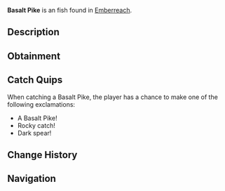 {{FishInfobox
|image          = Basalt Pike.png
|rarity         = Unusual
|sea            = Second Sea
|location       = [[Emberreach]]
|sublocation    = 
|sources        = Fishing Rod
|radar_location = 
|prog_speed     = -5
|xp             = 80
|weather        = Rain
|time           = Night
|season         = Winter
|bait           = Minnow
|base_weight    = 219
|base_value     = 175
|weight_range   = 126
|base_chance    = 62
|base_resil     = 48
}}
'''Basalt Pike''' is an {{Rarity|Unusual}} fish found in [[Emberreach]].

== Description ==
{{Description|A rugged fish, its form dark and unyielding as stone forged in fire.|Bestiary Entry}}

== Obtainment ==
{{Description|It pierces the cold, wet dusk.|Bestiary Hint}}
{{Fish Availability|
Emberreach/Volcano
|top_rods      = 
Trident Rod\261176.85\252155.59;
Free Spirit Rod\247960.11\153448.3;
Leviathan's Fang Rod\247505.94\179436.46;
Astralhook Rod\240716.97\594423;
Firefly Rod\224496.02\224496.02;
Long Rod\179242.26\179242.26;
Fang of the Eclipse\215278.01\207380.44;
Great Rod of Oscar\208608.88\204586.1;
Verdant Shear Rod\205415.74\197509.36;
No-Life Rod\201665.29\197363.57;
Blazebringer Rod\200843.59\170097.46;
Seraphic Rod\184083.54\177725.15;
Challenger's Rod\177155.6\173042.51;
Rod Of The Forgotten Fang\174803.63\168967.01;
Depthseeker Rod\174120.75\173635.72;
Avalanche Rod\170420.84\169958.18;
Ethereal Prism Rod\169764.93\110649.28;
Rod Of The Depths\169632.88\164619.94;
Volcanic Rod\169554.77\167082.1;
Rod Of The Exalted One\168995.43\148103.21;
Zeus Rod\168672.61\166212.8;
Steady Rod\140029.24\139296.4
|recommended   = Free Spirit Rod
}}

== Catch Quips ==
When catching a Basalt Pike, the player has a chance to make one of the following exclamations:
* A Basalt Pike!
* Rocky catch!
* Dark spear!

== Change History ==
{{Change History|{{subst:Current Version}}}}

== Navigation ==
{{Fish Navbox|Emberreach}}